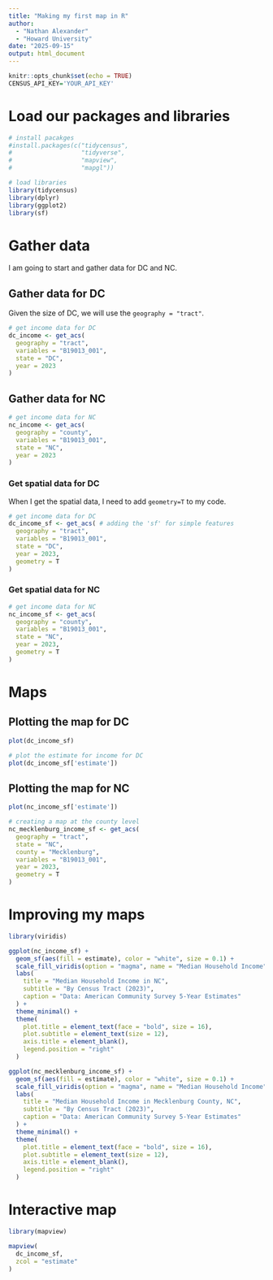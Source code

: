 ```yaml
---
title: "Making my first map in R"
author: 
  - "Nathan Alexander"
  - "Howard University"
date: "2025-09-15"
output: html_document
---
```


```r
knitr::opts_chunk$set(echo = TRUE)
CENSUS_API_KEY='YOUR_API_KEY'
```

# Load our packages and libraries

```r
# install pacakges
#install.packages(c("tidycensus",
#                   "tidyverse",
#                   "mapview",
#                   "mapgl"))

# load libraries
library(tidycensus)
library(dplyr)
library(ggplot2)
library(sf)
```

# Gather data

I am going to start and gather data for DC and NC.

## Gather data for DC

Given the size of DC, we will use the `geography = "tract"`.

```r
# get income data for DC
dc_income <- get_acs(
  geography = "tract",
  variables = "B19013_001",
  state = "DC",
  year = 2023
)
```

## Gather data for NC

```r
# get income data for NC
nc_income <- get_acs(
  geography = "county",
  variables = "B19013_001",
  state = "NC",
  year = 2023
)
```

### Get spatial data for DC

When I get the spatial data, I need to add `geometry=T` to my code.

```r
# get income data for DC
dc_income_sf <- get_acs( # adding the 'sf' for simple features
  geography = "tract",
  variables = "B19013_001",
  state = "DC",
  year = 2023,
  geometry = T
)
```

### Get spatial data for NC

```r
# get income data for NC
nc_income_sf <- get_acs(
  geography = "county",
  variables = "B19013_001",
  state = "NC",
  year = 2023,
  geometry = T
)
```

# Maps

## Plotting the map for DC

```r
plot(dc_income_sf)
```

```r
# plot the estimate for income for DC
plot(dc_income_sf['estimate'])

```

## Plotting the map for NC

```r
plot(nc_income_sf['estimate'])

```

```r
# creating a map at the county level
nc_mecklenburg_income_sf <- get_acs(
  geography = "tract",
  state = "NC",
  county = "Mecklenburg",
  variables = "B19013_001",
  year = 2023,
  geometry = T
)

```
# Improving my maps

```r
library(viridis)

ggplot(nc_income_sf) +
  geom_sf(aes(fill = estimate), color = "white", size = 0.1) +
  scale_fill_viridis(option = "magma", name = "Median Household Income") +
  labs(
    title = "Median Household Income in NC",
    subtitle = "By Census Tract (2023)",
    caption = "Data: American Community Survey 5-Year Estimates"
  ) +
  theme_minimal() +
  theme(
    plot.title = element_text(face = "bold", size = 16),
    plot.subtitle = element_text(size = 12),
    axis.title = element_blank(),
    legend.position = "right"
  )
```

```r
ggplot(nc_mecklenburg_income_sf) +
  geom_sf(aes(fill = estimate), color = "white", size = 0.1) +
  scale_fill_viridis(option = "magma", name = "Median Household Income") +
  labs(
    title = "Median Household Income in Mecklenburg County, NC",
    subtitle = "By Census Tract (2023)",
    caption = "Data: American Community Survey 5-Year Estimates"
  ) +
  theme_minimal() +
  theme(
    plot.title = element_text(face = "bold", size = 16),
    plot.subtitle = element_text(size = 12),
    axis.title = element_blank(),
    legend.position = "right"
  )

```



# Interactive map

```r
library(mapview)

mapview(
  dc_income_sf,
  zcol = "estimate"
)
```














